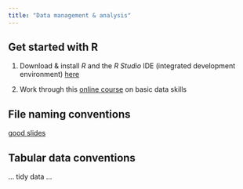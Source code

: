 ```yaml
---
title: "Data management & analysis"
---
```


## Get started with R

1.  Download & install *R* and the *R Studio* IDE (integrated development environment) [here](https://posit.co/download/rstudio-desktop/)

2.  Work through this [online course](https://psyteachr.github.io/data-skills-v2/index.html) on basic data skills

## File naming conventions

[good slides](https://speakerdeck.com/jennybc/how-to-name-files?slide=27)

## Tabular data conventions

... tidy data ...
